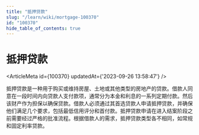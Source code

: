 ```yaml
---
title: "抵押贷款"
slug: "/learn/wiki/mortgage-100370"
id: "100370"
hide_table_of_contents: true
---
```



# 抵押贷款

<ArticleMeta id={100370} updatedAt={'2023-09-26 13:58:47'} />
<div className='border-solid border-b border-t-0 my-4 border-[var(--ifm-color-gray-300)]' />

抵押贷款是一种用于购买或维持房屋、土地或其他类型的房地产的贷款。借款人同意在一段时间内向贷款人支付款项，通常分为本金和利息的一系列定期付款。然后该财产作为担保以确保贷款。借款人必须通过其首选贷款人申请抵押贷款，并确保他们满足几个要求，包括最低信用评分和首付款。抵押贷款申请在进入结案阶段之前需要经过严格的批准流程。根据借款人的需求，抵押贷款类型各不相同，如常规和固定利率贷款。
